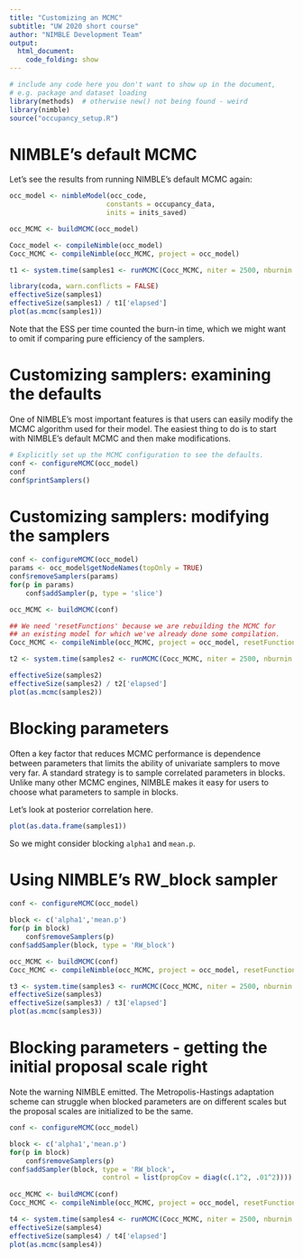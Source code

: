 ```yaml
---
title: "Customizing an MCMC"
subtitle: "UW 2020 short course"
author: "NIMBLE Development Team"
output:
  html_document:
    code_folding: show
---
```


```r
# include any code here you don't want to show up in the document,
# e.g. package and dataset loading
library(methods)  # otherwise new() not being found - weird
library(nimble)
source("occupancy_setup.R")
```

# NIMBLE's default MCMC

Let's see the results from running NIMBLE's default MCMC again:

```r
occ_model <- nimbleModel(occ_code,
                        constants = occupancy_data,
                        inits = inits_saved)

occ_MCMC <- buildMCMC(occ_model)

Cocc_model <- compileNimble(occ_model)
Cocc_MCMC <- compileNimble(occ_MCMC, project = occ_model)

t1 <- system.time(samples1 <- runMCMC(Cocc_MCMC, niter = 2500, nburnin = 500))

library(coda, warn.conflicts = FALSE)
effectiveSize(samples1)
effectiveSize(samples1) / t1['elapsed']
plot(as.mcmc(samples1))
```

Note that the ESS per time counted the burn-in time, which we might want to omit if comparing pure efficiency of the samplers.

# Customizing samplers: examining the defaults

One of NIMBLE's most important features is that users can easily modify the MCMC algorithm used for their model. The easiest thing to do is to start with NIMBLE's default MCMC and then make modifications. 

```r
# Explicitly set up the MCMC configuration to see the defaults.
conf <- configureMCMC(occ_model)
conf
conf$printSamplers()
```

# Customizing samplers: modifying the samplers

```r
conf <- configureMCMC(occ_model)
params <- occ_model$getNodeNames(topOnly = TRUE)
conf$removeSamplers(params)
for(p in params)
    conf$addSampler(p, type = 'slice')

occ_MCMC <- buildMCMC(conf)

## We need 'resetFunctions' because we are rebuilding the MCMC for
## an existing model for which we've already done some compilation.
Cocc_MCMC <- compileNimble(occ_MCMC, project = occ_model, resetFunctions = TRUE)

t2 <- system.time(samples2 <- runMCMC(Cocc_MCMC, niter = 2500, nburnin = 500))

effectiveSize(samples2)
effectiveSize(samples2) / t2['elapsed']
plot(as.mcmc(samples2))

```

# Blocking parameters

Often a key factor that reduces MCMC performance is dependence between parameters that limits the ability of univariate samplers to move very far. A standard strategy is to sample correlated parameters in blocks. Unlike many other MCMC engines, NIMBLE makes it easy for users to choose what parameters to sample in blocks.

Let's look at posterior correlation here.

```r
plot(as.data.frame(samples1))
```

So we might consider blocking `alpha1` and `mean.p`. 

# Using NIMBLE's RW_block sampler


```r
conf <- configureMCMC(occ_model)

block <- c('alpha1','mean.p')
for(p in block)
    conf$removeSamplers(p)
conf$addSampler(block, type = 'RW_block')

occ_MCMC <- buildMCMC(conf)
Cocc_MCMC <- compileNimble(occ_MCMC, project = occ_model, resetFunctions = TRUE)

t3 <- system.time(samples3 <- runMCMC(Cocc_MCMC, niter = 2500, nburnin = 500))
effectiveSize(samples3)
effectiveSize(samples3) / t3['elapsed']
plot(as.mcmc(samples3))
```

# Blocking parameters - getting the initial proposal scale right

Note the warning NIMBLE emitted. The Metropolis-Hastings adaptation scheme can struggle when blocked parameters are on different scales but the proposal scales are initialized to be the same. 

```r

conf <- configureMCMC(occ_model)

block <- c('alpha1','mean.p')
for(p in block)
    conf$removeSamplers(p)
conf$addSampler(block, type = 'RW_block',
                       control = list(propCov = diag(c(.1^2, .01^2))))
                                      
occ_MCMC <- buildMCMC(conf)
Cocc_MCMC <- compileNimble(occ_MCMC, project = occ_model, resetFunctions = TRUE)

t4 <- system.time(samples4 <- runMCMC(Cocc_MCMC, niter = 2500, nburnin = 500))
effectiveSize(samples4)
effectiveSize(samples4) / t4['elapsed']
plot(as.mcmc(samples4))
```

